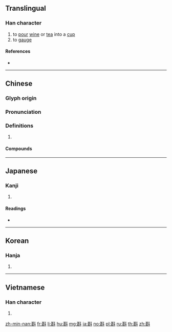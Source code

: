 {{character info/new}}
==Translingual==

===Han character===
{{Han char|rn=68|rad=斗|as=09|sn=13|four=44700|canj=TVYJ|ids=⿰甚斗}}

# to [[pour]] [[wine]] or [[tea]] into a [[cup]]
# to [[gauge]]

====References====
* {{Han ref|kx=0478.190|dkj=13517|dj=0837.070|hdz=32255.020|uh=659F|ud=26015|bh=B772|bd=46962}}

----

==Chinese==
{{zh-forms}}

===Glyph origin===
{{Han etym}}

===Pronunciation===
{{zh-pron
|m=zhēn
|c=zam1
|h=pfs=chṳ̂m
|mn=chim
|mc=y
|oc=y
|cat=
}}

===Definitions===
{{zh-hanzi}}

# {{rfdef|zh}}

====Compounds====
{{zh-der|字斟句酌|斟愖|斟酌|斟酌損益|斟酒|斟量|淺斟低唱|淺斟低謳|淺斟低酌|滿斟|自斟自飲}}

----

==Japanese==

===Kanji===
{{ja-kanji|grade=|rs=斗09}}

# {{defn|lang=ja|sort=斗09}}

====Readings====
* {{ja-readings|on=[[しん]] (shin)|kun=[[くむ]] (kumu), [[くみかわす]] (kumikawasu)}}

----

==Korean==

===Hanja===
{{ko-hanja|hangeul=짐|eumhun=|rv=jim|mr=chim|y=cim}}

# {{defn|lang=ko|sort=斗09}}

----

==Vietnamese==

===Han character===
{{vi-readings|rs=斗09|hanviet=châm}}

# {{defn|lang=vi|sort=斗09}}

[[zh-min-nan:斟]]
[[fr:斟]]
[[li:斟]]
[[hu:斟]]
[[mg:斟]]
[[ja:斟]]
[[no:斟]]
[[pl:斟]]
[[ru:斟]]
[[th:斟]]
[[zh:斟]]